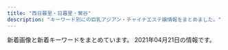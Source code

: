 ```yaml
---
title: "西日暮里・日暮里・鶯谷"
description: "キーワード別にの巨乳アジアン・チャイナエステ嬢情報をまとめました。"
---
```


新着画像と新着キーワードをまとめています。
2021年04月21日の情報です。

<DmmAffiliateIns />
<KeywordTable
  shops={
    [
    {
        "name": "\u5065\u7f8e\u5802",
        "img_links": [
            "http://es-rlx.com/img/youtube.jpg",
            "http://es-rlx.com/pic/top1.jpg",
            "http://es-rlx.com/i/files/homeimg.jpg",
            "http://es-rlx.com/img/access/road04.jpg",
            "http://es-rlx.com/img/access/road02.jpg",
            "http://es-rlx.com/img/access/road01.jpg",
            "http://es-rlx.com/staff/yuki/01.jpg",
            "http://es-rlx.com/staff/rumi/01mb.jpg",
            "http://es-rlx.com/staff/mai/01.jpg",
            "http://es-rlx.com/img/access/kanban.png",
            "http://es-rlx.com/staff/mai/01mb.jpg",
            "http://es-rlx.com/pic/head.png",
            "http://es-rlx.com/pic/top3.jpg",
            "http://es-rlx.com/staff/rumi/01.jpg",
            "http://es-rlx.com/img/ttl_tnew.png",
            "http://es-rlx.com/img/ttl_mobile.png",
            "http://es-rlx.com/img/access/roaddm.png",
            "http://es-rlx.com/staff/anna/01.jpg",
            "http://es-rlx.com/staff/minami/01mb.jpg",
            "http://es-rlx.com/pic/top2.jpg",
            "http://es-rlx.com/img/ttl_staff.png",
            "http://es-rlx.com/img/ttl_rec.png",
            "http://es-rlx.com/staff/anna/01mb.jpg",
            "http://es-rlx.com/staff/sakura/01.jpg",
            "http://es-rlx.com/staff/sakura/01mb.jpg",
            "http://es-rlx.com/staff/yuki/01mb.jpg",
            "http://es-rlx.com/img/ft_tel.png",
            "http://es-rlx.com/staff/minami/01.jpg",
            "http://es-rlx.com/img/access/road03.jpg"
        ],
        "keywords": {
            "C": 21
        },
        "station": "JR\u9daf\u8c37\u99c5\u5317\u53e3",
        "url": "http://es-rlx.com/"
    },
    {
        "url": "http://www.relax-mirai.info/",
        "keywords": {},
        "station": "\u65e5\u66ae\u91cc\u99c5\u6771\u53e3",
        "name": "\u672a\u6765",
        "img_links": [
            "http://www.relax-mirai.info/images/risa1.jpg",
            "http://www.relax-mirai.info/i/120/sayuri1.jpg",
            "http://www.relax-mirai.info/i/images/sayuri1.jpg",
            "http://www.relax-mirai.info/images/qr.jpg",
            "http://www.relax-mirai.info/images/info01.jpg",
            "http://www.relax-mirai.info/gals/aki1.jpg",
            "http://www.relax-mirai.info/gals/kaka1.jpg",
            "http://www.relax-mirai.info/images/m02.jpg",
            "http://www.relax-mirai.info/gals/emi1.jpg",
            "http://www.relax-mirai.info/images/m03.jpg",
            "http://www.relax-mirai.info/images/m04.jpg",
            "http://www.relax-mirai.info/images/info02.jpg",
            "http://www.relax-mirai.info/images/sayuri1.jpg",
            "http://www.relax-mirai.info/gals/risa1.jpg",
            "http://www.relax-mirai.info/i/images/momo1.jpg",
            "http://www.relax-mirai.info/images/momo1.jpg"
        ]
    },
    {
        "url": "http://momo.tyo.cm/",
        "keywords": {
            "D": 20,
            "85": 5,
            "86": 15
        },
        "img_links": [
            "http://momo.tyo.cm/images/nav_link03.png",
            "http://momo.tyo.cm/images/top_slider01.jpg",
            "http://momo.tyo.cm/images/nav_link06.png",
            "http://momo.tyo.cm/images/pagetop.png",
            "http://momo.tyo.cm/photos/sites/53/2021/02/2021021607405730.jpg",
            "http://momo.tyo.cm/images/tit_com04.png",
            "http://momo.tyo.cm/images/tit_com.png",
            "http://momo.tyo.cm/images/nav_link04.png",
            "http://momo.tyo.cm/images/nav_link01.png",
            "http://momo.tyo.cm/images/border01.png",
            "http://momo.tyo.cm/images/tit_com05.png",
            "http://momo.tyo.cm/images/tit03.png",
            "http://momo.tyo.cm/images/nav_link02.png",
            "http://momo.tyo.cm/images/bg_pick.png",
            "http://momo.tyo.cm/images/news.png",
            "http://momo.tyo.cm/photos/sites/53/2021/02/2021021607405578.jpg",
            "http://momo.tyo.cm/images/tit_com03.png",
            "http://momo.tyo.cm/images/nav_link05.png",
            "http://momo.tyo.cm/photos/sites/53/2021/02/2021021607405882.jpg",
            "http://momo.tyo.cm/images/tit_com02.png",
            "http://momo.tyo.cm/photos/sites/53/2021/02/2021021607405658.jpg",
            "http://momo.tyo.cm/images/tit_com01.png",
            "http://momo.tyo.cm/images/border02.png",
            "http://momo.tyo.cm/images/tit01.png",
            "http://momo.tyo.cm/images/tit_staff.png",
            "http://momo.tyo.cm/images/top_slider02.jpg",
            "http://momo.tyo.cm/images/tit02.png",
            "http://momo.tyo.cm/images/tit04.png",
            "http://momo.tyo.cm/images/tit_link01.png",
            "http://momo.tyo.cm/images/tit05.png"
        ],
        "name": "\u6843",
        "station": "JR\u65e5\u66ae\u91cc\u99c5\u5357\u53e3"
    },
    {
        "name": "\u30bd\u30d5\u30a3\u30a2",
        "img_links": [
            "https://www.sofia-est.com/img/girl/list/s89_list.jpg",
            "https://www.sofia-est.com/img/material/top_newface.png",
            "https://www.sofia-est.com/img/material/page7_subt1.png",
            "https://www.sofia-est.com/img/girl/list/s100_list.jpg",
            "https://www.sofia-est.com/img/material/mob_m4.jpg",
            "https://www.sofia-est.com/img/material/noimg_thumb.jpg",
            "https://www.sofia-est.com/img/girl/pickup/pickup20190509222453.jpg",
            "https://www.sofia-est.com/img/material/page4_subt1.png",
            "https://www.sofia-est.com/img/girl/thumb/s85_1.jpg",
            "https://www.sofia-est.com/img/girl/thumb/s81_4.jpg",
            "https://www.sofia-est.com/img/girl/main/s108_1.jpg",
            "https://www.sofia-est.com/img/material/photo8.jpg",
            "https://www.sofia-est.com/img/material/mob_m1_rev1.jpg",
            "https://www.sofia-est.com/img/material/yakusoku.png",
            "https://www.sofia-est.com/img/material/top_kodawariimg1.jpg",
            "https://www.sofia-est.com/img/girl/list/s97_list.jpg",
            "https://www.sofia-est.com/img/material/page2_subt1.png",
            "https://www.sofia-est.com/img/girl/list/s99_list.jpg",
            "https://www.sofia-est.com/img/material/mob_youtube.png",
            "https://www.sofia-est.com/img/girl/list/s85_list.jpg",
            "https://www.sofia-est.com/img/material/movie_right_yaji.png",
            "https://www.sofia-est.com/img/material/noimg_m.jpg",
            "https://www.sofia-est.com/img/material/sd_rt_btn.png",
            "https://www.sofia-est.com/img/material/photo1.jpg",
            "https://www.sofia-est.com/img/material/mob_t4.jpg",
            "https://www.sofia-est.com/img/girl/thumb/s108_1.jpg",
            "https://www.sofia-est.com/img/material/movie_left_yaji.png",
            "https://www.sofia-est.com/img/material/hosi5.png",
            "https://www.sofia-est.com/img/material/noimg_b.jpg",
            "https://www.sofia-est.com/img/girl/thumb/s97_2.jpg",
            "https://www.sofia-est.com/img/girl/thumb/s94_2.jpg",
            "https://www.sofia-est.com/img/material/top_twitter.png",
            "https://www.sofia-est.com/img/top/topslide20141211.jpg",
            "https://www.sofia-est.com/img/material/gm5_rollout.png",
            "https://www.sofia-est.com/img/material/coursepoint_rev2.png",
            "https://www.sofia-est.com/img/material/page8_subt1.png",
            "https://www.sofia-est.com/img/girl/main/s97_1.jpg",
            "https://www.sofia-est.com/img/girl/thumb/s89_1.jpg",
            "https://www.sofia-est.com/img/girl/list/s57_list.jpg",
            "https://www.sofia-est.com/img/girl/thumb/s81_3.jpg",
            "https://www.sofia-est.com/img/material/top_pickup.png",
            "https://www.sofia-est.com/img/material/photobig.jpg",
            "https://www.sofia-est.com/img/girl/thumb/s81_5.jpg",
            "https://www.sofia-est.com/img/material/page5_subt1.png",
            "https://www.sofia-est.com/img/girl/main/s56_1.jpg",
            "https://www.sofia-est.com/img/material/courseoption_rev1.png",
            "https://www.sofia-est.com/img/girl/list/s81_list.jpg",
            "https://www.sofia-est.com/img/material/mobileqr.png",
            "https://www.sofia-est.com/img/girl/list/s92_list.jpg",
            "https://www.sofia-est.com/img/material/top_kodawari.png",
            "https://www.sofia-est.com/img/girl/main/s84_1.jpg",
            "https://www.sofia-est.com/img/material/movie20141210.jpg",
            "https://www.sofia-est.com/img/girl/thumb/s100_2.jpg",
            "https://www.sofia-est.com/img/girl/thumb/s92_1.jpg",
            "https://www.sofia-est.com/img/material/page6_subt1.png",
            "https://www.sofia-est.com/img/girl/main/s55_1.jpg",
            "https://www.sofia-est.com/img/material/photo7.jpg",
            "https://www.sofia-est.com/img/material/page6_subt3.png",
            "https://www.sofia-est.com/img/girl/thumb/s57_1.jpg",
            "https://www.sofia-est.com/img/girl/pickup/pickup20200111122329.jpg",
            "https://www.sofia-est.com/img/girl/thumb/s99_1.jpg",
            "https://www.sofia-est.com/img/girl/thumb/s99_2.jpg",
            "https://www.sofia-est.com/img/girl/list/s56_list.jpg",
            "https://www.sofia-est.com/img/girl/list/s84_list.jpg",
            "https://www.sofia-est.com/img/girl/main/s100_1.jpg",
            "https://www.sofia-est.com/img/girl/thumb/s84_2.jpg",
            "https://www.sofia-est.com/img/material/page4_subt2.png",
            "https://www.sofia-est.com/img/material/photo6.jpg",
            "https://www.sofia-est.com/img/material/course_tanta1.png",
            "https://www.sofia-est.com/img/girl/thumb/s92_2.jpg",
            "https://www.sofia-est.com/img/girl/main/s94_1.jpg",
            "https://www.sofia-est.com/img/material/page3_1_subt2.png",
            "https://www.sofia-est.com/img/material/mob_m3_rev1.jpg",
            "https://www.sofia-est.com/img/material/doublecourse_rev1.png",
            "https://www.sofia-est.com/img/material/top_movie.png",
            "https://www.sofia-est.com/img/material/gm6_rollout.png",
            "https://www.sofia-est.com/img/top/topslide20150918.jpg",
            "https://www.sofia-est.com/img/girl/pickup/pickup20191220093623.jpg",
            "https://www.sofia-est.com/img/material/page5_subt2.png",
            "https://www.sofia-est.com/img/material/gm4_rollout.png",
            "https://www.sofia-est.com/img/girl/pickup/pickup20191220093702.jpg",
            "https://www.sofia-est.com/img/material/gm2_rollout.png",
            "https://www.sofia-est.com/img/material/top_about.png",
            "https://www.sofia-est.com/img/girl/thumb/s89_2.jpg",
            "https://www.sofia-est.com/img/material/top_news.png",
            "https://www.sofia-est.com/img/material/top_infomation.png",
            "https://www.sofia-est.com/img/girl/thumb/s81_2.jpg",
            "https://www.sofia-est.com/img/material/mob_t2.jpg",
            "https://www.sofia-est.com/img/girl/list/s108_list.jpg",
            "https://www.sofia-est.com/img/girl/list/s111_list.jpg",
            "https://www.sofia-est.com/img/material/page3_subt1.png",
            "https://www.sofia-est.com/img/girl/main/s85_1.jpg",
            "https://www.sofia-est.com/img/material/mob_t5.jpg",
            "https://www.sofia-est.com/img/material/phototxt.jpg",
            "https://www.sofia-est.com/img/material/page6_subt2.png",
            "https://www.sofia-est.com/img/girl/main/s92_1.jpg",
            "https://www.sofia-est.com/img/girl/main/s99_1.jpg",
            "https://www.sofia-est.com/img/material/course_tanta2.png",
            "https://www.sofia-est.com/img/material/gm1_rollout.png",
            "https://www.sofia-est.com/img/material/movieicon.png",
            "https://www.sofia-est.com/img/girl/thumb/s97_1.jpg",
            "https://www.sofia-est.com/img/girl/thumb/s56_2.jpg",
            "https://www.sofia-est.com/img/material/iph.png",
            "https://www.sofia-est.com/img/material/photo2.jpg",
            "https://www.sofia-est.com/img/material/mob_m5.jpg",
            "https://www.sofia-est.com/img/girl/list/s55_list.jpg",
            "https://www.sofia-est.com/img/material/gm3_rollout.png",
            "https://www.sofia-est.com/img/material/mob_t3.jpg",
            "https://www.sofia-est.com/img/top/topslide20141210.jpg",
            "https://www.sofia-est.com/img/material/pagetop_rollout.png",
            "https://www.sofia-est.com/img/material/mob_m2_rev1.jpg",
            "https://www.sofia-est.com/img/material/page8_subt2.png",
            "https://www.sofia-est.com/img/banner/koko_120x60.png",
            "https://www.sofia-est.com/img/material/photo3.jpg",
            "https://www.sofia-est.com/img/material/page3_1_subt1.png",
            "https://www.sofia-est.com/img/girl/mobilepickup/mobilepickup20200302124127.jpg",
            "https://www.sofia-est.com/img/girl/thumb/s85_3.jpg",
            "https://www.sofia-est.com/img/material/mob_t1.jpg",
            "https://www.sofia-est.com/img/what/coupon202009.png",
            "https://www.sofia-est.com/img/girl/list/s94_list.jpg",
            "https://www.sofia-est.com/img/girl/main/s81_1.jpg",
            "https://www.sofia-est.com/img/material/top_camp.png",
            "https://www.sofia-est.com/img/girl/main/s57_1.jpg",
            "https://www.sofia-est.com/img/girl/main/s89_1.jpg",
            "https://www.sofia-est.com/img/material/photo5.jpg",
            "https://www.sofia-est.com/img/girl/thumb/s56_1.jpg",
            "https://www.sofia-est.com/img/girl/thumb/s94_1.jpg",
            "https://www.sofia-est.com/img/material/photo4.jpg",
            "https://www.sofia-est.com/img/girl/thumb/s55_2.jpg",
            "https://www.sofia-est.com/img/girl/thumb/s81_1.jpg",
            "https://www.sofia-est.com/img/girl/thumb/s100_1.jpg",
            "https://www.sofia-est.com/img/girl/thumb/s55_3.jpg",
            "https://www.sofia-est.com/img/girl/thumb/s84_1.jpg",
            "https://www.sofia-est.com/img/girl/thumb/s85_2.jpg",
            "https://www.sofia-est.com/img/girl/thumb/s55_1.jpg"
        ],
        "url": "https://www.sofia-est.com/",
        "keywords": {
            "\u30bb\u30af\u30b7\u30fc": 24,
            "E": 1,
            "G": 2
        },
        "station": "JR\u65e5\u66ae\u91cc\u99c5\u5357\u53e3"
    },
    {
        "name": "\u30e9\u30d4\u30b9",
        "url": "http://lapis.tyo.cm/",
        "img_links": [
            "http://lapis.tyo.cm/images/s_pick.jpg",
            "http://lapis.tyo.cm/photos/sites/75/2021/01/2021010407562290.jpg",
            "http://lapis.tyo.cm/images/pick_bj3.jpg",
            "http://lapis.tyo.cm/images/new.jpg",
            "http://lapis.tyo.cm/photos/sites/75/2021/01/2021010407562697.jpg",
            "http://lapis.tyo.cm/photos/sites/75/2021/01/2021010407562482.jpg",
            "http://lapis.tyo.cm/images/s_blog.jpg",
            "http://lapis.tyo.cm/images/top.png",
            "http://lapis.tyo.cm/photos/sites/75/2021/01/2021010407562324.jpg",
            "http://lapis.tyo.cm/images/nbj1.jpg",
            "http://lapis.tyo.cm/images/s_face.jpg",
            "http://lapis.tyo.cm/images/pick_bj1.jpg",
            "http://lapis.tyo.cm/images/s_link.jpg",
            "http://lapis.tyo.cm/images/mobile.jpg",
            "http://lapis.tyo.cm/images/nbj3.jpg",
            "http://lapis.tyo.cm/images/s_staff.jpg"
        ],
        "station": "JR\u9daf\u8c37\u99c5\u5317\u53e3",
        "keywords": {
            "87": 3,
            "83": 3,
            "86": 6,
            "D": 12
        }
    },
    {
        "name": "\u548c\u5408 \u308f\u3054\u3046",
        "url": "http://esthe-aroma.red/",
        "img_links": [
            "http://esthe-aroma.red/images/r3.jpg",
            "http://esthe-aroma.red/images/rec.png",
            "http://esthe-aroma.red/images/news.png",
            "http://esthe-aroma.red/images/cg10.jpg",
            "http://esthe-aroma.red/images/cg07.jpg",
            "http://esthe-aroma.red/images/imm.jpg",
            "http://esthe-aroma.red/link/menlog.jpg",
            "http://esthe-aroma.red/images/cg09.jpg",
            "http://esthe-aroma.red/images/cg04.jpg",
            "http://esthe-aroma.red/images/staff_s.png",
            "http://esthe-aroma.red/images/cg06.jpg",
            "http://esthe-aroma.red/images/cg01.jpg",
            "http://esthe-aroma.red/images/cg02.jpg",
            "http://esthe-aroma.red/images/evetop.png",
            "http://esthe-aroma.red/images/cg08.jpg",
            "http://esthe-aroma.red/images/precau.png",
            "http://esthe-aroma.red/images/kan.jpg",
            "http://esthe-aroma.red/images/sruru.jpg",
            "http://esthe-aroma.red/images/top.png",
            "http://esthe-aroma.red/images/r2.jpg",
            "http://esthe-aroma.red/images/cg03.jpg",
            "http://esthe-aroma.red/images/r4.jpg",
            "http://esthe-aroma.red/images/r1.jpg"
        ],
        "station": "JR\u65e5\u66ae\u91cc\u99c5\u6771\u53e3",
        "keywords": {
            "D": 8,
            "E": 1,
            "86": 9
        }
    },
    {
        "name": "\u706f\u308a\u5c4b",
        "url": "http://chou.ies.bz/",
        "img_links": [],
        "keywords": {},
        "station": "JR\u897f\u65e5\u66ae\u91cc\u99c5"
    },
    {
        "img_links": [],
        "url": "http://onkyoukou.tyo.cm/",
        "keywords": {},
        "name": "\u6e29\u99a8\u6e2f-\u304a\u3093\u304d\u3087\u3046\u3053\u3046-",
        "station": "JR\u897f\u65e5\u66ae\u91cc\u99c5"
    },
    {
        "keywords": {},
        "img_links": [
            "http://es-minami.com/images/pick_staff6.jpg",
            "http://es-minami.com/images/sayuri2.jpg",
            "http://es-minami.com/gals/nana1.jpg",
            "http://es-minami.com/images/yuki1.jpg",
            "http://es-minami.com/images/mika1.jpg",
            "http://www.es-minami.com/images/mobole.png",
            "http://www.es-minami.com/img/mika2.jpg",
            "http://es-minami.com/img/riri1.jpg",
            "http://www.es-minami.com/gals/mika2.jpg",
            "http://es-minami.com/gals/mika1.jpg",
            "http://www.es-minami.com/img/yuki1.jpg",
            "http://es-minami.com/gals/sayuri1.jpg",
            "http://www.es-minami.com/gals/rika1.jpg",
            "http://www.es-minami.com/images/mika2.jpg",
            "http://es-minami.com/gals/mika2.jpg",
            "http://www.es-minami.com/img/mika1.jpg",
            "http://www.es-minami.com/img/sayuri2.jpg",
            "http://es-minami.com/gals/riri1.jpg",
            "http://www.es-minami.com/images/staff-bar.png",
            "http://www.es-minami.com/images/pick_staff6.jpg",
            "http://es-minami.com/gals/sayuri2.jpg",
            "http://es-minami.com/images/staff-bar.png",
            "http://www.es-minami.com/img/sayuri1.jpg",
            "http://www.es-minami.com/gals/mika1.jpg",
            "http://www.es-minami.com/images/rika1.jpg",
            "http://www.es-minami.com/gals/sayuri1.jpg",
            "http://es-minami.com/img/yuki1.jpg",
            "http://es-minami.com/gals/sakura1.jpg",
            "http://www.es-minami.com/gals/sayuri2.jpg",
            "http://www.es-minami.com/gals/sakura1.jpg",
            "http://es-minami.com/images/rika1.jpg",
            "http://es-minami.com/img/sayuri1.jpg",
            "http://es-minami.com/images/riri1.jpg",
            "http://www.es-minami.com/images/mika1.jpg",
            "http://es-minami.com/gals/yuki1.jpg",
            "http://es-minami.com/gals/rika1.jpg",
            "http://es-minami.com/img/sayuri2.jpg",
            "http://www.es-minami.com/img/riri1.jpg",
            "http://www.es-minami.com/img/nana1.jpg",
            "http://es-minami.com/images/mika2.jpg",
            "http://www.es-minami.com/gals/yuki1.jpg",
            "http://www.es-minami.com/images/sayuri2.jpg",
            "http://www.es-minami.com/images/sayuri1.jpg",
            "http://www.es-minami.com/gals/nana1.jpg",
            "http://es-minami.com/images/mobole.png",
            "http://es-minami.com/images/news.png",
            "http://www.es-minami.com/images/news.png",
            "http://es-minami.com/img/mika1.jpg",
            "http://www.es-minami.com/images/yuki1.jpg",
            "http://es-minami.com/img/nana1.jpg",
            "http://www.es-minami.com/images/nana1.jpg",
            "http://es-minami.com/images/nana1.jpg",
            "http://www.es-minami.com/images/riri1.jpg",
            "http://es-minami.com/img/mika2.jpg",
            "http://www.es-minami.com/gals/riri1.jpg",
            "http://es-minami.com/images/sayuri1.jpg"
        ],
        "name": "\u307f\u306a\u307f",
        "url": "http://es-minami.com/",
        "station": "JR\u65e5\u66ae\u91cc\u99c5\u6771\u53e3"
    },
    {
        "keywords": {
            "83": 36,
            "C": 36,
            "87": 12,
            "E": 12,
            "D": 12,
            "86": 12
        },
        "name": "\u3075\u308f\u3075\u308f",
        "station": "JR\u897f\u65e5\u66ae\u91cc\u99c5",
        "url": "http://flowerscent.este.work/",
        "img_links": [
            "http://flowerscent.este.work/head_2_4691_1553674270815382.png",
            "http://flowerscent.este.work/2/uploadimg/1599833697.jpg",
            "http://flowerscent.este.work/2/uploadimg/1600260826.jpg",
            "http://flowerscent.este.work/head_3_4691_1556258938113847.png",
            "http://flowerscent.este.work/head_1_4691_1553674270167089.png"
        ]
    },
    {
        "url": "http://www.en-nippori.net/",
        "keywords": {
            "C": 6
        },
        "name": "\u7e01",
        "img_links": [
            "http://www.en-nippori.net/image/mainparts/images/navi01_04.jpg",
            "http://www.en-nippori.net/image/therapist/04.jpg",
            "http://www.en-nippori.net/image/therapist/06.jpg",
            "http://www.en-nippori.net/image/mainparts/images/navi01_02.jpg",
            "http://www.en-nippori.net/image/mainparts/images/navi01_07.jpg",
            "http://www.en-nippori.net/image/mainparts/images/navi01_05.jpg",
            "http://www.en-nippori.net/image/therapist/01.jpg",
            "http://www.en-nippori.net/image/mainparts/images/navi01_06.jpg",
            "http://www.en-nippori.net/image/therapist/02.jpg",
            "http://www.en-nippori.net/image/mainparts/images/navi01_03.jpg",
            "http://www.en-nippori.net/image/therapist/03.jpg",
            "http://www.en-nippori.net/image/index/top.jpg",
            "http://www.en-nippori.net/image/mainparts/main.jpg"
        ],
        "station": "JR\u65e5\u66ae\u91cc\u99c5\u6771\u53e3"
    },
    {
        "keywords": {
            "\u4e73": 5
        },
        "name": "\u30ed\u30fc\u30ba",
        "img_links": [
            "http://minopom.xyz/picture/head.jpg",
            "http://minopom.xyz/uploads/allimg/210406/1-21040614313L45.jpg",
            "http://minopom.xyz/uploads/allimg/210410/1-210410144PY50.jpg",
            "http://minopom.xyz/uploads/allimg/210410/1-210410145124148.jpg",
            "http://minopom.xyz/uploads/allimg/210410/1-210410144323118.jpg",
            "http://minopom.xyz/picture/room2.jpg",
            "http://minopom.xyz/uploads/allimg/210410/1-2104101450455A.jpg",
            "http://minopom.xyz/uploads/allimg/210410/1-21041014413S64.jpg",
            "http://www.minopom.xyz/uploads/allimg/210410/1-21041014450GC.jpg",
            "http://minopom.xyz/uploads/210406/1-210406143111G0.jpg",
            "http://minopom.xyz/uploads/210406/1-210406143244C2.jpg",
            "http://minopom.xyz/uploads/210406/1-2104061433121E.jpg",
            "http://minopom.xyz/picture/totop_04.png",
            "http://www.minopom.xyz/uploads/allimg/210410/1-210410144323118.jpg",
            "http://minopom.xyz/uploads/210419/1-21041914162C16.jpg",
            "http://minopom.xyz/uploads/allimg/210410/1-21041014450GC.jpg",
            "http://www.minopom.xyz/uploads/allimg/210410/1-210410144U4934.jpg",
            "http://minopom.xyz/picture/room1.jpg",
            "http://www.minopom.xyz/uploads/allimg/210419/1-210419142001C9.jpg",
            "http://www.minopom.xyz/uploads/allimg/210410/1-210410145124148.jpg",
            "http://www.minopom.xyz/picture/head.jpg",
            "http://www.minopom.xyz/uploads/allimg/210410/1-2104101450455A.jpg",
            "http://minopom.xyz/uploads/allimg/210419/1-210419142001C9.jpg",
            "http://minopom.xyz/picture/room3.jpg",
            "http://minopom.xyz/uploads/allimg/210410/1-21041014500NX.jpg",
            "http://www.minopom.xyz/picture/totop_04.png",
            "http://www.minopom.xyz/uploads/allimg/210410/1-21041014413S64.jpg",
            "http://minopom.xyz/uploads/allimg/210410/1-210410144U4934.jpg",
            "http://minopom.xyz/uploads/allimg/210410/1-210410145204C9.jpg",
            "http://minopom.xyz/picture/img.site-builder.jpg",
            "http://www.minopom.xyz/picture/img.site-builder.jpg"
        ],
        "url": "http://minopom.xyz/",
        "station": "JR\u7530\u7aef\u99c5"
    },
    {
        "station": "JR\u9daf\u8c37\u99c5\u5317\u53e3",
        "keywords": {},
        "name": "\u685c\u306e\u5bb6",
        "img_links": [
            "http://www.es-ms.work/staff/rina.jpg",
            "http://www.es-ms.work/images/ac1.jpg",
            "http://www.es-ms.work/img/rina1.jpg",
            "http://www.es-ms.work/images/2.jpg",
            "http://www.es-ms.work/images/interior_t.jpg",
            "http://www.es-ms.work/images/tg.jpg",
            "http://www.es-ms.work/images/rec2.jpg",
            "http://www.es-ms.work/staff/sayuri.jpg",
            "http://www.es-ms.work/images/int1.jpg",
            "http://www.es-ms.work/images/1.jpg",
            "http://www.es-ms.work/staff/kaya.jpg",
            "http://www.es-ms.work/img/sayuri1.jpg",
            "http://www.es-ms.work/images/s1.png",
            "http://www.es-ms.work/img/kaya1.jpg",
            "http://www.es-ms.work/images/news.jpg",
            "http://www.es-ms.work/images/head.jpg",
            "http://www.es-ms.work/images/rec1.jpg",
            "http://www.es-ms.work/images/sys.jpg",
            "http://www.es-ms.work/images/int2.jpg",
            "http://www.es-ms.work/images/staff_t.jpg",
            "http://www.es-ms.work/images/3.jpg"
        ],
        "url": "http://www.es-ms.work/"
    },
    {
        "img_links": [],
        "name": "\u3082\u307f\u306e\u6728",
        "station": "\u753a\u5c4b\u99c51\u756a\u51fa\u53e3",
        "keywords": {},
        "url": "https://mominoki.tyo.ac/"
    },
    {
        "station": "JR\u9daf\u8c37\u99c5\u5317\u53e3",
        "url": "http://www.ai-lian.work/",
        "keywords": {},
        "name": "\u5fc3\u7f8e",
        "img_links": [
            "http://www.ai-lian.work/images/tel.jpg",
            "http://www.ai-lian.work/images/3.jpg",
            "http://www.ai-lian.work/images/head.jpg",
            "http://www.ai-lian.work/img/yui1.jpg",
            "http://www.ai-lian.work/images/int2.jpg",
            "http://www.ai-lian.work/images/line.png",
            "http://www.ai-lian.work/img/saya1.jpg",
            "http://www.ai-lian.work/images/staff_t.jpg",
            "http://www.ai-lian.work/images/1.jpg",
            "http://www.ai-lian.work/images/interior_t.jpg",
            "http://www.ai-lian.work/images/int1.jpg",
            "http://www.ai-lian.work/images/sys1.jpg",
            "http://www.ai-lian.work/images/ta.jpg",
            "http://www.ai-lian.work/images/mobile.jpg",
            "http://www.ai-lian.work/images/2.jpg",
            "http://www.ai-lian.work/images/news.jpg",
            "http://www.ai-lian.work/img/aya1.jpg",
            "http://www.ai-lian.work/images/rec1.jpg"
        ]
    },
    {
        "url": "http://www.mac-riraku106.xyz/",
        "keywords": {
            "F": 3,
            "C": 18,
            "85": 17,
            "94": 3,
            "86": 19,
            "E": 6,
            "D": 50
        },
        "station": "JR\u65e5\u66ae\u91cc\u99c5\u5357\u53e3",
        "img_links": [
            "http://www.mac-riraku106.xyz/uploads/200608/1-20060Q0251EY.jpg",
            "http://www.mac-riraku106.xyz/uploads/200325/1-2003251H340B9.jpg",
            "http://www.mac-riraku106.xyz/uploads/200317/1-20031G44235R7.jpg",
            "http://www.mac-riraku106.xyz/uploads/190723/30-1.jpg",
            "http://www.mac-riraku106.xyz/uploads/190723/10-2.jpg",
            "http://www.mac-riraku106.xyz/uploads/191128/1-19112Q3102OP.jpg",
            "http://www.mac-riraku106.xyz/uploads/191128/1-19112Q31009521.jpg",
            "http://www.mac-riraku106.xyz/uploads/200310/1-200310130Z0421.jpg",
            "http://www.mac-riraku106.xyz/static/picture/top-img01.png",
            "http://www.mac-riraku106.xyz/uploads/190723/34-1.jpg",
            "http://www.mac-riraku106.xyz/uploads/200818/1-200QQ554231G.jpg",
            "http://www.mac-riraku106.xyz/uploads/200818/1-200QQ5535E92.jpg",
            "http://www.mac-riraku106.xyz/uploads/200501/1-200501125251121.jpg",
            "http://www.mac-riraku106.xyz/uploads/191219/1-19121912423J29.jpg",
            "http://www.mac-riraku106.xyz/uploads/190723/1-1.jpg",
            "http://www.mac-riraku106.xyz/uploads/191209/1-1912091229204E.jpg",
            "http://www.mac-riraku106.xyz/uploads/191008/1-19100Q5453V63.jpg",
            "http://www.mac-riraku106.xyz/uploads/200501/1-200501125150516.jpg",
            "http://www.mac-riraku106.xyz/uploads/191128/1-19112Q3111UF.jpg",
            "http://www.mac-riraku106.xyz/static/picture/michi02.png",
            "http://www.mac-riraku106.xyz/uploads/200310/1-200310130925920.jpg",
            "http://www.mac-riraku106.xyz/static/picture/top-img02.png",
            "http://www.mac-riraku106.xyz/uploads/191106/1-191106092J62Y.jpg",
            "http://www.mac-riraku106.xyz/uploads/200317/1-20031G44220J0.jpg",
            "http://www.mac-riraku106.xyz/uploads/200801/1-200P1110A4M2.jpg",
            "http://www.mac-riraku106.xyz/uploads/190826/1-1ZR6144611E0.jpg",
            "http://www.mac-riraku106.xyz/uploads/191209/1-191209122ZY50.jpg",
            "http://www.mac-riraku106.xyz/uploads/190723/1-2.jpg",
            "http://www.mac-riraku106.xyz/uploads/200501/1-200501145002a7.jpg",
            "http://www.mac-riraku106.xyz/uploads/200801/1-200P1110412514.jpg",
            "http://www.mac-riraku106.xyz/uploads/191219/1-191219124141563.jpg",
            "http://www.mac-riraku106.xyz/uploads/190906/1-1ZZ6125225A4.jpg",
            "http://www.mac-riraku106.xyz/uploads/190723/23-2.jpg",
            "http://www.mac-riraku106.xyz/uploads/190723/33-1.jpg",
            "http://www.mac-riraku106.xyz/uploads/191209/1-191209123459153.jpg",
            "http://www.mac-riraku106.xyz/uploads/200325/1-2003251H312V4.jpg",
            "http://www.mac-riraku106.xyz/uploads/200801/1-200P1110631926.jpg",
            "http://www.mac-riraku106.xyz/uploads/200501/1-200501144951148.jpg",
            "http://www.mac-riraku106.xyz/uploads/190723/21-1.jpg",
            "http://www.mac-riraku106.xyz/static/picture/2.jpg",
            "http://www.mac-riraku106.xyz/uploads/200310/1-20031013091I08.jpg",
            "http://www.mac-riraku106.xyz/uploads/200317/1-20031G4420c38.jpg",
            "http://www.mac-riraku106.xyz/uploads/190723/10-1.jpg",
            "http://www.mac-riraku106.xyz/uploads/190826/1-1ZR614462Qa.jpg",
            "http://www.mac-riraku106.xyz/uploads/200501/1-200501145011C2.jpg",
            "http://www.mac-riraku106.xyz/uploads/190926/1-1Z926131T2408.jpg",
            "http://www.mac-riraku106.xyz/static/picture/tel.png",
            "http://www.mac-riraku106.xyz/uploads/190926/1-1Z926131R6102.jpg",
            "http://www.mac-riraku106.xyz/static/picture/top-img09.png",
            "http://www.mac-riraku106.xyz/uploads/191106/1-191106092S0357.jpg",
            "http://www.mac-riraku106.xyz/uploads/200608/1-20060Q02506204.jpg",
            "http://www.mac-riraku106.xyz/static/picture/top-img03.png",
            "http://www.mac-riraku106.xyz/uploads/190906/1-1ZZ612503C39.jpg",
            "http://www.mac-riraku106.xyz/static/picture/call.png",
            "http://www.mac-riraku106.xyz/uploads/200501/1-200501125159161.jpg",
            "http://www.mac-riraku106.xyz/uploads/190723/25-1.jpg",
            "http://www.mac-riraku106.xyz/uploads/190723/23-1.jpg",
            "http://www.mac-riraku106.xyz/static/picture/michi01.png",
            "http://www.mac-riraku106.xyz/uploads/200818/1-200QQ55415J4.jpg",
            "http://www.mac-riraku106.xyz/static/picture/1.jpg",
            "http://www.mac-riraku106.xyz/uploads/191106/1-191106092T0531.jpg",
            "http://www.mac-riraku106.xyz/uploads/200501/1-200501125300127.jpg",
            "http://www.mac-riraku106.xyz/uploads/191008/1-19100Q5451M20.jpg",
            "http://www.mac-riraku106.xyz/uploads/190723/23-3.jpg"
        ],
        "name": "\u306f\u305f\u3061"
    }
]
}
/>
<DmmAffiliateScript />
